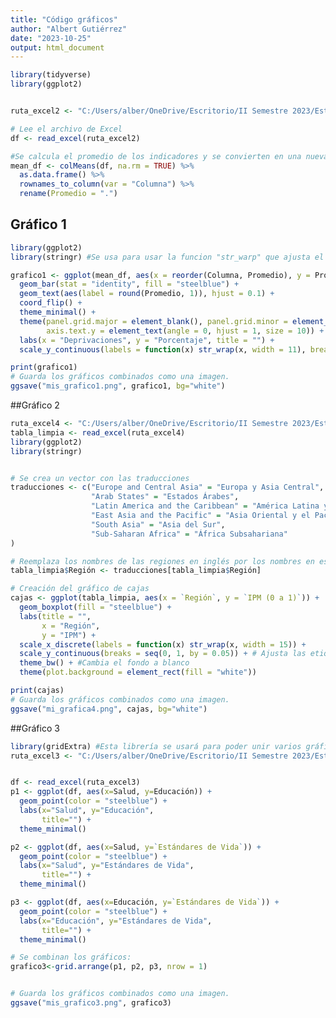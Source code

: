 ---
title: "Código gráficos"
author: "Albert Gutiérrez"
date: "2023-10-25"
output: html_document
---



```{r cars}
library(tidyverse)
library(ggplot2)


ruta_excel2 <- "C:/Users/alber/OneDrive/Escritorio/II Semestre 2023/Estadística/Proyecto Estadística/Datos/Tablas/Indicadores.xlsx"

# Lee el archivo de Excel
df <- read_excel(ruta_excel2)

#Se calcula el promedio de los indicadores y se convierten en una nueva tabla.
mean_df <- colMeans(df, na.rm = TRUE) %>% 
  as.data.frame() %>% 
  rownames_to_column(var = "Columna") %>% 
  rename(Promedio = ".")

```

## Gráfico 1

```{r pressure, echo=FALSE}
library(ggplot2)
library(stringr) #Se usa para usar la funcion "str_warp" que ajusta el texto en el eje y.

grafico1 <- ggplot(mean_df, aes(x = reorder(Columna, Promedio), y = Promedio)) +
  geom_bar(stat = "identity", fill = "steelblue") +
  geom_text(aes(label = round(Promedio, 1)), hjust = 0.1) +
  coord_flip() +
  theme_minimal() +
  theme(panel.grid.major = element_blank(), panel.grid.minor = element_blank(),
        axis.text.y = element_text(angle = 0, hjust = 1, size = 10)) + # Ajuste del tamaño del texto
  labs(x = "Deprivaciones", y = "Porcentaje", title = "") +
  scale_y_continuous(labels = function(x) str_wrap(x, width = 11), breaks = seq(ceiling(min(mean_df$Promedio)), ceiling(max(mean_df$Promedio)), by = 4))

print(grafico1)
# Guarda los gráficos combinados como una imagen.
ggsave("mis_grafico1.png", grafico1, bg="white")
```

##Gráfico 2
```{r}
ruta_excel4 <- "C:/Users/alber/OneDrive/Escritorio/II Semestre 2023/Estadística/Proyecto Estadística/Datos/Tabla Limpia.xlsx"
tabla_limpia <- read_excel(ruta_excel4)
library(ggplot2)
library(stringr)


# Se crea un vector con las traducciones
traducciones <- c("Europe and Central Asia" = "Europa y Asia Central",
                  "Arab States" = "Estados Árabes",
                  "Latin America and the Caribbean" = "América Latina y el Caribe",
                  "East Asia and the Pacific" = "Asia Oriental y el Pacífico",
                  "South Asia" = "Asia del Sur",
                  "Sub-Saharan Africa" = "África Subsahariana"
)

# Reemplaza los nombres de las regiones en inglés por los nombres en español en la tabla
tabla_limpia$Región <- traducciones[tabla_limpia$Región]

# Creación del gráfico de cajas
cajas <- ggplot(tabla_limpia, aes(x = `Región`, y = `IPM (0 a 1)`)) +
  geom_boxplot(fill = "steelblue") + 
  labs(title = "",
       x = "Región",
       y = "IPM") +
  scale_x_discrete(labels = function(x) str_wrap(x, width = 15)) +
  scale_y_continuous(breaks = seq(0, 1, by = 0.05)) + # Ajusta las etiquetas del eje y
  theme_bw() + #Cambia el fondo a blanco
  theme(plot.background = element_rect(fill = "white")) 

print(cajas)
# Guarda los gráficos combinados como una imagen.
ggsave("mi_grafica4.png", cajas, bg="white")


```


##Gráfico 3 

```{r}
library(gridExtra) #Esta librería se usará para poder unir varios gráficos en uno
ruta_excel3 <- "C:/Users/alber/OneDrive/Escritorio/II Semestre 2023/Estadística/Proyecto Estadística/Datos/Tablas/3 Dimensiones.xlsx"


df <- read_excel(ruta_excel3)
p1 <- ggplot(df, aes(x=Salud, y=Educación)) +
  geom_point(color = "steelblue") +
  labs(x="Salud", y="Educación", 
       title="") +
  theme_minimal()

p2 <- ggplot(df, aes(x=Salud, y=`Estándares de Vida`)) +
  geom_point(color = "steelblue") +
  labs(x="Salud", y="Estándares de Vida", 
       title="") +
  theme_minimal()

p3 <- ggplot(df, aes(x=Educación, y=`Estándares de Vida`)) +
  geom_point(color = "steelblue") +
  labs(x="Educación", y="Estándares de Vida", 
       title="") +
  theme_minimal()

# Se combinan los gráficos:
grafico3<-grid.arrange(p1, p2, p3, nrow = 1)


# Guarda los gráficos combinados como una imagen.
ggsave("mis_grafico3.png", grafico3)

```

